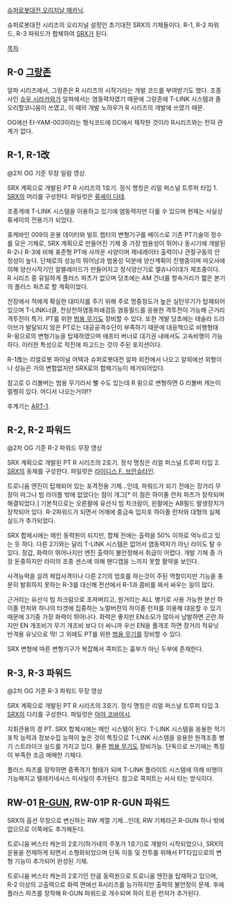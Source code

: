 [[슈퍼로봇대전 오리지날 메카닉]].

슈퍼로봇대전 시리즈의 오리지널 설정인 초기대전 SRX의 기체들이다. R-1, R-2 파워드, R-3 파워드가 합체하여 [[SRX]]가 된다.

[[목차]]
== R-0 [[그랑존]] ==
알파 시리즈에서, 그랑존은 R 시리즈의 시작기라는 개발 코드를 부여받기도 했다.
조종사인 [[슈우 시라카와]]가 알파에서는 염동력자였기 때문에 그랑존에 T-LINK 시스템과 졸 오리할코니움이 쓰였고, 이 때의 개발 노하우가 R 시리즈의 개발에 쓰였기 때문.

OG에선 EI-YAM-003이라는 형식코드에 DC에서 제작한 것이라 R시리즈와는 전혀 관계가 없다.
== R-1, R-1改 ==
{{{#!html
<iframe width="560" height="300" src="http://www.youtube.com/embed/od66ezhFaBU?feature=player_detailpage" frameborder="0" allowfullscreen></iframe>
}}}
@2차 OG 기준 무장 일람 영상.

SRX 계획으로 개발된 PT R 시리즈의 1호기. 정식 명칭은 리얼 퍼스널 트루퍼 타입 1. [[SRX]]의 머리를 구성한다. 파일럿은 [[류세이 다테]].

조종계에 T-LINK 시스템을 이용하고 있기에 염동력자만 다룰 수 있으며 현재는 사실상 류세이의 전용기가 되었다.

휴케바인 009의 운용 데이터와 빌트 랩터의 변형기구를 베이스로 기존 PT기술의 정수를 모은 기체로, SRX 계획으로 만들어진 기체 중 가장 범용성이 뛰어나 동시기에 개발된 R-2나 R-3에 비해 표준형 PT에 사까운 사양이며 제네레이터 출력이나 관절구동의 안정성이 높다. 단체로의 성능의 뛰어남과 범용성 덕분에 양산계획이 진행중이며 마오사에 의해 양산시작기인 알블레이드가 만들어지고 정식양산기로 엘슈나이데가 제조중이다. R 시리즈 중 유일하게 플러스 파츠가 없으며 당초에는 AM 건너를 항속거리가 짧은 본기의 플러스 파츠로 할 계획이었다.

전장에서 적에게 확실한 대미지를 주기 위해 주로 명중정도가 높은 실탄무기가 탑재되어 있으며 T-LINK너클, 천상천하염동파쇄검등 염동필드를 응용한 격투전이 가능해 근거리 격투전이 특기. PT를 위한 [[범용 무기]]도 장비할 수 있다. 또한 개발 당초에는 테슬라 드라이브가 발달되지 않은 PT로는 대공공격수단이 부족하기 때문에 대응책으로 비행형태 R-윙으로의 변형기능을 탑재하였으며 애프터 버너로 대기권 내에서도 고속비행이 가능하다. 이러한 특성으로 적진에 파고드는 것이 주된 포지션이다.

R-1改는 리얼로봇 파이널 어택과 슈퍼로봇대전 알파 외전에서 나오고 알외에선 외형이나 성능은 거의 변함없지만 SRX로의 합체기능이 제거되어있다.

참고로 G 리볼버는 범용 무기라서 뺄 수도 있는데 R 윙으로 변형하면 G 리볼버 캐논이 멀쩡히 있다. 어디서 나오는거야!?

후계기는 [[ART-1]].
== R-2, R-2 파워드 ==
{{{#!html
<iframe width="560" height="300" src="http://www.youtube.com/embed/X7gHCM5tIJ0?feature=player_detailpage" frameborder="0" allowfullscreen></iframe>
}}}
@2차 OG 기준 R-2 파워드 무장 영상

SRX 계획으로 개발된 PT R 시리즈의 2호기. 정식 명칭은 리얼 퍼스널 트루퍼 타입 2. [[SRX]]의 동체를 구성한다. 파일럿은 [[라이디스 F. 브란슈타인]].

트로니움 엔진이 탑재되어 있는 포격전용 기체...인데, 파워드가 되기 전에는 장거리 무장이 마그나 빔 라이플 밖에 없었다는 점이 개그[* 이 점은 하이졸 런처 파츠가 장착되며 해결되었다.] 기본적으로는 오른팔에 유선식 빔 차크람이, 왼팔에는 AB필드 발생장치가 장착되어 있다. R-2파워드가 되면서 어깨에 중금속 입자포 하이졸 런처와 대형의 실체 실드가 추가되었다.

SRX 합체시에는 메인 동력원이 되지만, 합체 전에는 출력을 50% 이하로 억누르고 있는 듯 하다. 다른 2기와는 달리 T-LINK 시스템은 없어서 염동력자가 아닌 라이도 탈 수 있다. 장갑, 화력이 뛰어나지만 엔진 출력이 불안정해서 취급이 어렵다. 개발 기체 중 가장 둔중하지만 라이의 조종 센스에 의해 핸디캡을 느끼지 못할 활약을 보인다.

사격능력을 살려 제압사격이나 다른 2기의 엄호를 하는것이 주된 역할이지만 기능을 충분히 발휘하지 못하는 R-3를 대신해 전선에서 R-1과 콤비를 짜서 싸우는 일이 많다.

근거리는 유선식 빔 차크람으로 조져버리고, 원거리는 ALL 병기로 사용 가능한 분산 하이졸 런처와 하나의 타겟에 집중하는 노멀버젼의 하이졸 런처를 이용해 대응할 수 있기 때문에  3기중 가장 화력이 뛰어나다. 화력은 좋지만 EN소모가 많아서 남발하면 곤란.하지만 EN 개조비가 무기 개조비 보다 더 싸니까 우선 EN을 풀개조 하면 장거리 적유닛 반격용 유닛으로 딱! 그 외에도 PT를 위한 [[범용 무기]]를 장비할 수 있다.

SRX 변형에 따른 변형기구가 복잡해서 콕피트는 흉부가 아닌 두부에 존재한다.
== R-3, R-3 파워드 ==
{{{#!html
<iframe width="560" height="300" src="http://www.youtube.com/embed/RoGiumJlnOk?feature=player_detailpage" frameborder="0" allowfullscreen></iframe>
}}}
@2차 OG 기준 R-3 파워드 무장 영상

SRX 계획으로 개발된 PT R 시리즈의 3호기. 정식 명칭은 리얼 퍼스널 트루퍼 타입 3. [[SRX]]의 다리를 구성한다. 파일럿은 [[아야 코바야시]].

지휘관용의 경 PT. SRX 합체시에는 메인 시스템이 된다. T-LINK 시스템을 응용한 적기포착 능력과 정보수집 능력이 높은 것이 특징으로 T-LINK 시스템을 응용한 원격조종 병기 스트라이크 실드를 가지고 있다. 물론 [[범용 무기]]도 장비가능. 단독으로 쓰기에는 특징이 부족한 조금 애매한 기체다.

플러스 파츠를 장착하면 중폭격기 형태가 되며 T-LINK 플라이트 시스템에 의해 비행이 가능해지고 텔레키네시스 미사일이 추가된다. 참고로 콕피트는 서서 타는 방식이다.
== RW-01 [[R-GUN]], RW-01P R-GUN 파워드 ==
SRX의 옵션 무장으로 변신하는 RW 계열 기체...인데, RW 기체라곤 R-GUN 하나 밖에 없으므로 이쪽에도 추가해둔다.

트로니움 버스터 캐논의 2호기(하가네의 주포가 1호기)로 개발이 시작되었으나, SRX의 운용을 전제하게 되면서 소형화되었으며 단독 이동 및 전투를 위해서 PT타입으로의 변형 기능이 추가되어 완성된 기체.

트로니움 버스터 캐논의 2호기인 만큼 동력원으로 트로니움 엔진을 탑재하고 있으며, R-2 이상의 고출력으로 화력 면에선 R시리즈를 능가하지만 출력의 불안정이 문제. 후에 플러스 파츠를 장착해 R-GUN 파워드로 개수되며 하이 트윈 런처가 추가된다.
